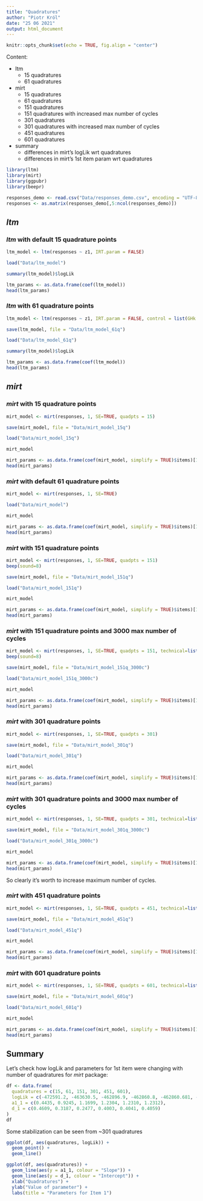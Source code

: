 ```yaml
---
title: "Quadratures"
author: "Piotr Król"
date: "25 06 2021"
output: html_document
---
```


```r
knitr::opts_chunk$set(echo = TRUE, fig.align = "center")
```

Content:

* ltm
  + 15 quadratures
  + 61 quadratures
* mirt
  + 15 quadratures
  + 61 quadratures
  + 151 quadratures
  + 151 quadratures with increased max number of cycles
  + 301 quadratures
  + 301 quadratures with increased max number of cycles
  + 451 quadratures
  + 601 quadratures
* summary
  + differences in mirt's logLik wrt quadratures
  + differences in mirt's 1st item param wrt quadratures

```r
library(ltm)
library(mirt)
library(ggpubr)
library(beepr)
```

```r
responses_demo <- read.csv("Data/responses_demo.csv", encoding = "UTF-8")
responses <- as.matrix(responses_demo[,5:ncol(responses_demo)])
```

## *ltm*

### *ltm* with default 15 quadrature points

```r
ltm_model <- ltm(responses ~ z1, IRT.param = FALSE)
```

```r
load("Data/ltm_model")
```

```r
summary(ltm_model)$logLik
```

```r
ltm_params <- as.data.frame(coef(ltm_model))
head(ltm_params)
```

### *ltm* with 61 quadrature points

```r
ltm_model <- ltm(responses ~ z1, IRT.param = FALSE, control = list(GHk = 61))
```

```r
save(ltm_model, file = "Data/ltm_model_61q")
```

```r
load("Data/ltm_model_61q")
```

```r
summary(ltm_model)$logLik
```

```r
ltm_params <- as.data.frame(coef(ltm_model))
head(ltm_params)
```

## *mirt*

### *mirt* with 15 quadrature points

```r
mirt_model <- mirt(responses, 1, SE=TRUE, quadpts = 15)
```

```r
save(mirt_model, file = "Data/mirt_model_15q")
```

```r
load("Data/mirt_model_15q")
```

```r
mirt_model
```

```r
mirt_params <- as.data.frame(coef(mirt_model, simplify = TRUE)$items)[1:2]
head(mirt_params)
```

### *mirt* with default 61 quadrature points

```r
mirt_model <- mirt(responses, 1, SE=TRUE)
```

```r
load("Data/mirt_model")
```

```r
mirt_model
```

```r
mirt_params <- as.data.frame(coef(mirt_model, simplify = TRUE)$items)[1:2]
head(mirt_params)
```

### *mirt* with 151 quadrature points

```r
mirt_model <- mirt(responses, 1, SE=TRUE, quadpts = 151)
beep(sound=8)
```

```r
save(mirt_model, file = "Data/mirt_model_151q")
```

```r
load("Data/mirt_model_151q")
```

```r
mirt_model
```

```r
mirt_params <- as.data.frame(coef(mirt_model, simplify = TRUE)$items)[1:2]
head(mirt_params)
```

### *mirt* with 151 quadrature points and 3000 max number of cycles

```r
mirt_model <- mirt(responses, 1, SE=TRUE, quadpts = 151, technical=list(NCYCLES=3000))
beep(sound=8)
```

```r
save(mirt_model, file = "Data/mirt_model_151q_3000c")
```

```r
load("Data/mirt_model_151q_3000c")
```

```r
mirt_model
```

```r
mirt_params <- as.data.frame(coef(mirt_model, simplify = TRUE)$items)[1:2]
head(mirt_params)
```

### *mirt* with 301 quadrature points

```r
mirt_model <- mirt(responses, 1, SE=TRUE, quadpts = 301)
```

```r
save(mirt_model, file = "Data/mirt_model_301q")
```

```r
load("Data/mirt_model_301q")
```

```r
mirt_model
```

```r
mirt_params <- as.data.frame(coef(mirt_model, simplify = TRUE)$items)[1:2]
head(mirt_params)
```

### *mirt* with 301 quadrature points and 3000 max number of cycles

```r
mirt_model <- mirt(responses, 1, SE=TRUE, quadpts = 301, technical=list(NCYCLES=3000))
```

```r
save(mirt_model, file = "Data/mirt_model_301q_3000c")
```

```r
load("Data/mirt_model_301q_3000c")
```

```r
mirt_model
```

```r
mirt_params <- as.data.frame(coef(mirt_model, simplify = TRUE)$items)[1:2]
head(mirt_params)
```

So clearly it's worth to increase maximum number of cycles.

### *mirt* with 451 quadrature points

```r
mirt_model <- mirt(responses, 1, SE=TRUE, quadpts = 451, technical=list(NCYCLES=3000))
```

```r
save(mirt_model, file = "Data/mirt_model_451q")
```

```r
load("Data/mirt_model_451q")
```

```r
mirt_model
```

```r
mirt_params <- as.data.frame(coef(mirt_model, simplify = TRUE)$items)[1:2]
head(mirt_params)
```

### *mirt* with 601 quadrature points

```r
mirt_model <- mirt(responses, 1, SE=TRUE, quadpts = 601, technical=list(NCYCLES=10000))
```

```r
save(mirt_model, file = "Data/mirt_model_601q")
```

```r
load("Data/mirt_model_601q")
```

```r
mirt_model
```

```r
mirt_params <- as.data.frame(coef(mirt_model, simplify = TRUE)$items)[1:2]
head(mirt_params)
```

## Summary

Let's check how logLik and parameters for 1st item were changing with number of quadratures for *mirt* package:

```r
df <- data.frame(
  quadratures = c(15, 61, 151, 301, 451, 601),
  logLik = c(-472591.2, -463630.5, -462896.9, -462860.8, -462860.681, -462860.656),
  a1_1 = c(0.4435, 0.9245, 1.1699, 1.2304, 1.2310, 1.2312),
  d_1 = c(0.4609, 0.3187, 0.2477, 0.4003, 0.4041, 0.4059)
)
df
```

Some stabilization can be seen from ~301 quadratures

```r
ggplot(df, aes(quadratures, logLik)) +
  geom_point() +
  geom_line()
```

```r
ggplot(df, aes(quadratures)) +
  geom_line(aes(y = a1_1, colour = "Slope")) + 
  geom_line(aes(y = d_1, colour = "Intercept")) +
  xlab("Quadratures") +
  ylab("Value of parameter") +
  labs(title = "Parameters for Item 1")
```


